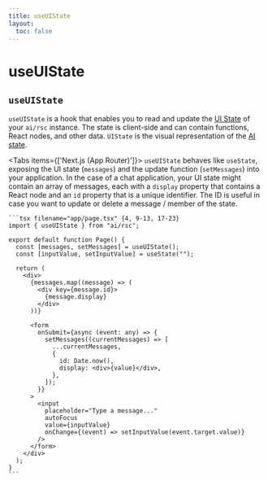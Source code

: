 ```yaml
---
title: useUIState
layout:
  toc: false
---
```



# useUIState

## `useUIState`

`useUIState` is a hook that enables you to read and update the [UI State](/docs/concepts/ai-rsc#uistate) of your `ai/rsc` instance.
The state is client-side and can contain functions, React nodes, and other data. `UIState` is the visual representation of the [AI state](/docs/concepts/ai-rsc#state).

<Tabs items={['Next.js (App Router)']}>
  <Tab>
    `useUIState` behaves like `useState`, exposing the UI state (`messages`) and the update function (`setMessages`) into your application.
    In the case of a chat application, your UI state might contain an array of messages, each with a `display` property that contains a React node and an `id` property that is a unique identifier.
    The ID is useful in case you want to update or delete a message / member of the state.

    ```tsx filename="app/page.tsx" {4, 9-13, 17-23}
    import { useUIState } from "ai/rsc";

    export default function Page() {
      const [messages, setMessages] = useUIState();
      const [inputValue, setInputValue] = useState("");

      return (
        <div>
          {messages.map((message) => (
            <div key={message.id}>
              {message.display}
            </div>
          ))}

          <form
            onSubmit={async (event: any) => {
              setMessages((currentMessages) => [
                ...currentMessages,
                {
                  id: Date.now(),
                  display: <div>{value}</div>,
                },
              ]);
            }}
          >
            <input
              placeholder="Type a message..."
              autoFocus
              value={inputValue}
              onChange={(event) => setInputValue(event.target.value)}
            />
          </form>
        </div>
      );
    }
    ```

  </Tab>
</Tabs>
